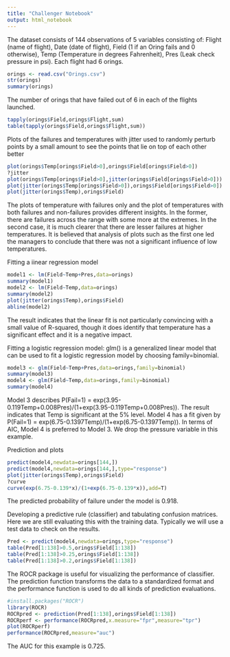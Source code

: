 ```yaml
---
title: "Challenger Notebook"
output: html_notebook
---
```

The dataset consists of 144 observations of 5 variables consisting of:
Flight (name of flight), Date (date of flight), Field (1 if an Oring fails and 0 otherwise), Temp (Temperature in degrees Fahrenheit), Pres (Leak check pressure in psi). Each flight had 6 orings.

```r
orings <- read.csv("Orings.csv")
str(orings)
summary(orings)
```
The number of orings that have failed out of 6 in each of the flights launched.
```r
tapply(orings$Field,orings$Flight,sum)
table(tapply(orings$Field,orings$Flight,sum))
```
Plots of the failures and temperatures with jitter used to randomly perturb points by a small amount to see the points that lie on top of each other better
```r
plot(orings$Temp[orings$Field>0],orings$Field[orings$Field>0])
?jitter
plot(orings$Temp[orings$Field>0],jitter(orings$Field[orings$Field>0]))
plot(jitter(orings$Temp[orings$Field>0]),orings$Field[orings$Field>0])
plot(jitter(orings$Temp),orings$Field)
```
The plots of temperature with failures only and the plot of temperatures with both failures and non-failures provides different insights. In the former, there are failures across the range with some more at the extremes. In the second case, it is much clearer that there are lesser failures at higher temperatures. It is believed that analysis of plots such as the first one led the managers to conclude that there was not a significant influence of low temperatures.

Fitting a iinear regression model
```r
model1 <- lm(Field~Temp+Pres,data=orings)
summary(model1)
model2 <- lm(Field~Temp,data=orings)
summary(model2)
plot(jitter(orings$Temp),orings$Field)
abline(model2)
```
The result indicates that the linear fit is not particularly convincing with a small value of R-squared, though it does identify that temperature has a significant effect and it is a negative impact.

Fitting a logistic regression model: glm() is a generalized linear model that can be used to fit a logistic regression model by choosing family=binomial.
```r
model3 <- glm(Field~Temp+Pres,data=orings,family=binomial)
summary(model3)
model4 <- glm(Field~Temp,data=orings,family=binomial)
summary(model4)
```
Model 3 describes P(Fail=1) = exp(3.95-0.119Temp+0.008Pres)/(1+exp(3.95-0.119Temp+0.008Pres)). The result indicates that Temp is significant at the 5% level. Model 4 has a fit given by P(Fail=1) = exp(6.75-0.1397Temp)/(1+exp(6.75-0.1397Temp)). In terms of AIC, Model 4 is preferred to Model 3. We drop the pressure variable in this example.

Prediction and plots
```r
predict(model4,newdata=orings[144,])
predict(model4,newdata=orings[144,],type="response")
plot(jitter(orings$Temp),orings$Field)
?curve
curve(exp(6.75-0.139*x)/(1+exp(6.75-0.139*x)),add=T)
```
The predicted probability of failure under the model is 0.918.

Developing a predictive rule (classifier) and tabulating confusion matrices. Here we are still evaluating  this with the training data. Typically we will use a test data to check on the results.
```r
Pred <- predict(model4,newdata=orings,type="response")
table(Pred[1:138]>0.5,orings$Field[1:138])
table(Pred[1:138]>0.25,orings$Field[1:138])
table(Pred[1:138]>0.2,orings$Field[1:138])
```
The ROCR package is useful for visualizing the performance of classifier. The prediction function transforms the data to a standardized format and the performance function is used to do all kinds of prediction evaluations.
```r
#install.packages("ROCR")
library(ROCR)
ROCRpred <- prediction(Pred[1:138],orings$Field[1:138])
ROCRperf <- performance(ROCRpred,x.measure="fpr",measure="tpr")
plot(ROCRperf)
performance(ROCRpred,measure="auc")
```
The AUC for this example is 0.725.